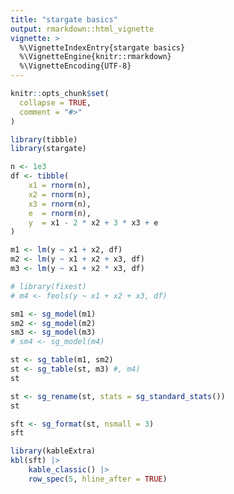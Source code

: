 ```yaml
---
title: "stargate basics"
output: rmarkdown::html_vignette
vignette: >
  %\VignetteIndexEntry{stargate basics}
  %\VignetteEngine{knitr::rmarkdown}
  %\VignetteEncoding{UTF-8}
---
```


```r
knitr::opts_chunk$set(
  collapse = TRUE,
  comment = "#>"
)
```

```r
library(tibble)
library(stargate)
```


```r
n <- 1e3
df <- tibble(
    x1 = rnorm(n),
    x2 = rnorm(n),
    x3 = rnorm(n),
    e  = rnorm(n),
    y  = x1 - 2 * x2 + 3 * x3 + e
)

m1 <- lm(y ~ x1 + x2, df)
m2 <- lm(y ~ x1 + x2 + x3, df)
m3 <- lm(y ~ x1 + x2 * x3, df)

# library(fixest)
# m4 <- feols(y ~ x1 + x2 + x3, df)
```


```r
sm1 <- sg_model(m1)
sm2 <- sg_model(m2)
sm3 <- sg_model(m3)
# sm4 <- sg_model(m4)
```


```r
st <- sg_table(m1, sm2)
st <- sg_table(st, m3) #, m4)
st
```


```r
st <- sg_rename(st, stats = sg_standard_stats())
st
```


```r
sft <- sg_format(st, nsmall = 3)
sft
```


```r
library(kableExtra)
kbl(sft) |> 
    kable_classic() |> 
    row_spec(5, hline_after = TRUE)
```


